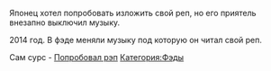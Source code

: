 {{Фэды
|title1=Попробовал фэд
|image1=[[Файл:2017-11-30_19-42-51.png|thumb|left|250px]]
|плейлист=
*[https://www.youtube.com/playlist?list=PLZTd1q1YI_1MG0FhUQXkLOZzTZ3BJOlEo Первый]
*[https://www.youtube.com/playlist?list=PLZksE9p9Z5ABdAPyh3eMJd8LYJYY1owCQ Продолжение]
}}

Японец хотел попробовать изложить свой реп, но его приятель внезапно выключил музыку.

2014 год. В фэде меняли музыку под которую он читал свой реп.

Сам сурс - [[Попробовал рэп]]
[[Категория:Фэды]]
